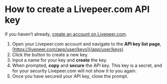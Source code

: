 
<DocsLayout title="How to create a Livepeer.com API key - Livepeer.com" description="How to create a Livepeer.com API key">

# How to create a Livepeer.com API key

If you haven’t already,
[create an account on Livepeer.com](/docs/guides/account/create-an-account).

1. Open your Livepeer.com account and navigate to the **API key list page**,
   [https://livepeer.com/app/user/keys](/app/user/keys)
1. Click the button to create a new key.
1. Input a name for your key and **create** the key.
1. When prompted, **copy** and **secure** the API key. This key is a secret, and
   for your security Livepeer.com will not show it to you again.
1. Once you have secured your API key, close the prompt.

</DocsLayout>

